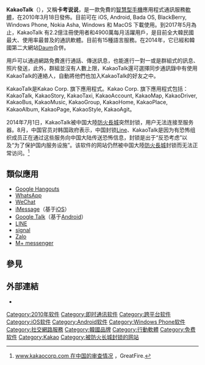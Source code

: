 {{更新|time=2021-02-08T07:30:01+00:00}}
{{noteTA
|1=zh-hant:智能手機;zh-hans:智能手机;zh-tw:智慧型手機
}}
{{Infobox software
| name                   = KakaoTalk 
| title                  = KakaoTalk
| logo                   = [[File:KakaoTalk_logo.svg|180px]]
| screenshot             = 
| caption                = 
| collapsible            = 
| author                 = 
| developer              = {{KOR}} [[Kakao|Kakao]]
| released               = <!-- {{Start date|YYYY|MM|DD}} -->
| discontinued           = 
| latest release version = 
| latest jsjsrelease date    = <!-- {{Start date and age|YYYY|MM|DD}} -->
| latest preview version = 
| latest preview date    = <!-- {{Start date and age|YYYY|MM|DD}} -->
| frequently updated     = 
| programming language   = 
| platform               = 
* [[Android|Android]] 2.1以上
* [[iOS|iOS]]
* [[Bada|Bada]]
* [[BlackBerry|BlackBerry]]
* [[Windows_Phone|Windows Phone]]
* [[Windows_7|Windows 7]]
* [[Windows_8|Windows 8]]
* [[Mac_OS|Mac OS]]
| engine                 =
| size                   = 13 MB
| language               = [[繁体中文|繁体中文]]、[[简体中文|简体中文]]、[[日語|日語]]、[[韓語|韓語]]、[[泰語|泰語]]、[[印尼語|印尼語]]、[[印度語|印度語]]、[[土耳其語|土耳其語]]、[[英語|英語]]、[[法語|法語]]、[[德語|德語]]、[[西班牙語|西班牙語]]、[[葡萄牙語|葡萄牙語]]、[[義大利語|義大利語]]
| status                 = 
| genre                  = [[IP电话|IP电话]]（[[流動軟體應用程式|-{zh-hant:智慧型手機;zh:智慧型手機;zh-tw:智慧型手機;zh-hk:智能手機;zh-hans:智能手机;zh-mo:智能手機;}-应用]]）、[[即時通訊|即時通訊]]、[[社交網絡|社交網絡]]
| license                = 
| website                = {{URL|http://www.kakao.com/}}
}}

'''KakaoTalk'''（{{kor|k='''카카오톡'''|rm=Kakaotok}}），又稱'''卡考说说'''，是一款免費的[[智慧型手機|智慧型手機]]應用程式通訊服務[[軟體|軟體]]，在2010年3月18日發佈。目前可在 iOS, Android, Bada OS, BlackBerry, Windows Phone, Nokia Asha, Windows 和 MacOS 下載使用。到2017年5月為止，KakaoTalk 有2.2億注冊使用者和4900萬每月活躍用戶，是目前全大韓民國最大、使用率最普及的通訊軟體。目前有15種語言服務。在2014年，它已經和韓國第二大網站[[Daum|Daum]]合併。

用戶可以通過網路免費進行通話、傳送訊息，也能進行一對一或是群組式的訊息、照片發送，此外，群組並沒有人數上限，KakaoTalk還可選擇同步通訊錄中有使用KakaoTalk的連絡人，自動將他們也加入KakaoTalk的好友之中。

KakaoTalk是Kakao Corp. 旗下應用程式。Kakao Corp. 旗下應用程式包括：KakaoTalk, KakaoStory, KakaoTaxi, KakaoAccount, KakaoMap, KakaoDriver, KakaoBus, KakaoMusic, KakaoGroup, KakaoHome, KakaoPlace, KakaoAlbum, KakaoPage, KakaoStyle, KakaoAgit。

2014年7月1日，KakaoTalk被中国大陸[[防火長城|防火長城]]突然封锁，用户无法连接至服务器。8月，中国官员对韩国政府表示，中国封锁[[Line|Line]]、KakaoTalk是因为有恐怖组织成员正在通过这些服务向中国大陆传送恐怖信息，封锁是出于“反恐考虑”以及“为了保护国内服务设施”。该软件的网站仍然被中国大陸[[防火長城|防火長城]]封锁而无法正常访问。<ref>[https://zh.greatfire.org/www.kakaocorp.com www.kakaocorp.com 在中国的审查情况] {{Wayback|url=https://zh.greatfire.org/www.kakaocorp.com |date=20200414075955 }}，GreatFire.</ref>

== 類似應用 == 
* [[Google環聊|Google Hangouts]]
* [[WhatsApp|WhatsApp]]
* [[WeChat|WeChat]]
* [[iMessage|iMessage]]（基于[[iOS|iOS]]）
* [[Google_Talk|Google Talk]]（基于[[Android|Android]]）
* [[LINE|LINE]]
* [[Signal_(軟體)|signal]]
* [[Zalo|Zalo]]
* [[M+_messenger|M+ messenger]]

==參見==
{{reflist}}

== 外部連結 ==
* {{official|www.kakao.com}}

{{即时通讯客户端}}

[[Category:2010年软件|Category:2010年软件]]
[[Category:即时通讯软件|Category:即时通讯软件]]
[[Category:跨平台软件|Category:跨平台软件]]
[[Category:iOS软件|Category:iOS软件]]
[[Category:Android软件|Category:Android软件]]
[[Category:Windows_Phone软件|Category:Windows Phone软件]]
[[Category:社交網路服務|Category:社交網路服務]]
[[Category:韓國品牌|Category:韓國品牌]]
[[Category:行動軟體|Category:行動軟體]]
[[Category:免费软件|Category:免费软件]]
[[Category:Kakao|Category:Kakao]]
[[Category:被防火长城封锁的网站|Category:被防火长城封锁的网站]]